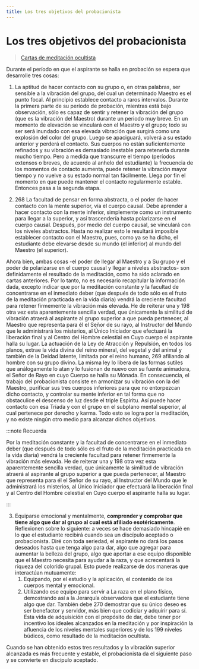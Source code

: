```yaml
---
title: Los tres objetivos del probacionista
---
```


# Los tres objetivos del probacionista

> [Cartas de meditación ocultista](/carta8#197-los-tres-objetivos-del-probacionista)

Durante el período en que el aspirante se halla en probación se espera que desarrolle tres cosas:

1. La aptitud de hacer contacto con su grupo o, en otras palabras, ser sensible a la vibración del grupo, del cual un determinado Maestro es el punto focal. Al principio establece contacto a raros intervalos. Durante la primera parte de su período de probación, mientras está bajo observación, sólo es capaz de sentir y retener la vibración del grupo (que es la vibración del Maestro) durante un periodo muy breve. En un momento de elevación se vinculará con el Maestro y el grupo; todo su ser será inundado con esa elevada vibración que surgirá como una explosión del color del grupo. Luego se apaciguará, volverá a su estado anterior y perderá el contacto. Sus cuerpos no están suficientemente refinados y su vibración es demasiado inestable para retenerla durante mucho tiempo.
 Pero a medida que transcurre el tiempo (períodos extensos o breves, de acuerdo al anhelo del estudiante) la frecuencia de los momentos de contacto aumenta, puede retener la vibración mayor tiempo y no vuelve a su estado normal tan fácilmente. Llega por fin el momento en que puede mantener el contacto regularmente estable. Entonces pasa a la segunda etapa.

2. <Pin lang="en">268</Pin> La facultad de pensar en forma abstracta, o el poder de hacer contacto con la mente superior, vía el cuerpo causal. Debe aprender a hacer contacto con la mente inferior, simplemente como un instrumento para llegar a la superior, y así trascendería hasta polarizarse en el cuerpo causal. Después, por medio del cuerpo causal, se vinculará con los niveles abstractos. Hasta no realizar esto le resultará imposible establecer contacto con el Maestro, pues, como ya se ha dicho, el estudiante debe elevarse desde su mundo (el inferior) al mundo del Maestro (el superior).

 Ahora bien, ambas cosas -el poder de llegar al Maestro y a Su grupo y el poder de polarizarse en el cuerpo causal y llegar a niveles abstractos- son definidamente el resultado de la meditación, como ha sido aclarado en cartas anteriores. Por lo tanto, no es necesario recapitular la información dada, excepto indicar que por la meditación constante y la facultad de concentrarse en el inmediato deber (que después de todo sólo es el fruto de la meditación practicada en la vida diaria) vendrá la creciente facultad para retener firmemente la vibración más elevada. He de reiterar una y <Pin lang="es">198</Pin> otra vez esta aparentemente sencilla verdad, que únicamente la similitud de vibración atraerá al aspirante al grupo superior a que pueda pertenecer, al Maestro que representa para él el Señor de su rayo, al Instructor del Mundo que le administrará los misterios, al Único Iniciador que efectuará la liberación final y al Centro del Hombre celestial en Cuyo cuerpo el aspirante halla su lugar. La actuación de la Ley de Atracción y Repulsión, en todos los planos, extrae la vida divina del reino mineral, del vegetal y del animal y también de la Deidad latente, limitada por el reino humano, <Pin lang="en">269</Pin> afiliando al hombre con su grupo divino. La misma ley lo libera de las formas sutiles que análogamente lo atan y lo fusionan de nuevo con su fuente animadora, el Señor de Rayo en cuyo Cuerpo se halla su Mónada. En consecuencia, el trabajo del probacionista consiste en armonizar su vibración con la del Maestro, purificar sus tres cuerpos inferiores para que no entorpezcan dicho contacto, y controlar su mente inferior en tal forma que no obstaculice el descenso de luz desde el triple Espíritu. Así puede hacer contacto con esa Tríada y con el grupo en el subplano mental superior, al cual pertenece por derecho y karma. Todo esto se logra por la meditación, y no existe ningún otro medio para alcanzar dichos objetivos.

 :::note Recuerda

 Por la meditación constante y la facultad de concentrarse en el inmediato deber (que después de todo sólo es el fruto de la meditación practicada en la vida diaria) vendrá la creciente facultad para retener firmemente la vibración más elevada. He de reiterar una y <Pin lang="es">198</Pin> otra vez esta aparentemente sencilla verdad, que únicamente la similitud de vibración atraerá al aspirante al grupo superior a que pueda pertenecer, al Maestro que representa para él el Señor de su rayo, al Instructor del Mundo que le administrará los misterios, al Único Iniciador que efectuará la liberación final y al Centro del Hombre celestial en Cuyo cuerpo el aspirante halla su lugar.

 :::

3. Equiparse emocional y mentalmente, **comprender y comprobar que tiene algo que dar al grupo al cual está afiliado esotéricamente**. Reflexionen sobre lo siguiente: a veces se hace demasiado hincapié en lo que el estudiante recibirá cuando sea un discípulo aceptado o probacionista. Diré con toda seriedad, el aspirante no dará los pasos deseados hasta que tenga algo para dar, algo que agregar para aumentar la belleza del grupo, algo que aportar a ese equipo disponible que el Maestro necesita para ayudar a la raza, y que acrecentará la riqueza del colorido grupal. Esto puede realizarse de dos maneras que interactúan mutuamente:
   1. Equipando, por el estudio y la aplicación, el contenido de los cuerpos mental y emocional.
   2. Utilizando ese equipo para servir a La raza en el plano físico, demostrando así a la Jerarquía observadora que el estudiante tiene algo que dar. También debe <Pin lang="en">270</Pin> demostrar que su único deseo es ser benefactor y servidor, más bien que codiciar y adquirir para sí. Esta vida de adquisición con el propósito de dar, debe tener por incentivo los ideales alcanzados en la meditación y por inspiración la afluencia de los niveles mentales superiores y de los <Pin lang="es">199</Pin> niveles búdicos, como resultado de la meditación ocultista.

Cuando se han obtenido estos tres resultados y la vibración superior alcanzada es más frecuente y estable, el probacionista da el siguiente paso y se convierte en discípulo aceptado.
